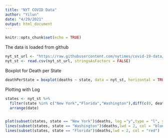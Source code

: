 ```yaml
---
title: "NYT COVID Data"
author: "Yilun"
date: "4/29/2021"
output: html_document
---
```


```r
knitr::opts_chunk$set(echo = TRUE)

```

The data is loaded from github
```r
nyt_st_url <- "https://raw.githubusercontent.com/nytimes/covid-19-data/master/us-states.csv"
nyt_st <- read.csv(nyt_st_url, stringsAsFactors = FALSE)
```

Boxplot for Death per State
```r
deathPerState = boxplot(deaths ~ state, data = nyt_st, horizontal = TRUE, las = 2)
```

Plotting with Log 
```r
states <- nyt_st %>%
  filter(state %in% c("New York","Florida","Washington"),diff(c(0, deaths)) >= 3)%>%
  arrange(date)


plot(subset(states, state == "New York")$deaths, log ="y",type = "l", ylab = "deaths",xlab = "Days since 3 deaths first recorded", lwd = 2, col = "darkgreen", main = "Cumulative Deaths due to Covid ")
lines(subset(states, state == "Washington")$deaths,lwd = 2, col = "blue")
lines(subset(states, state == "Florida")$deaths,lwd = 2, col = "red")

```

